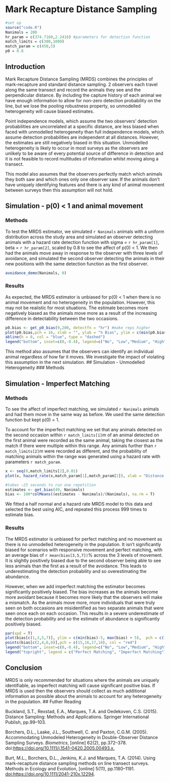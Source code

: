 # Mark Recapture Distance Sampling

```r
#set up
source("code.R")
Nanimals = 200
hr_param = c(374.7160,2.2416) #parameters for detection function
match_limits = c(300,1000)
match_param = c(450,5)
p0 = 0.8
```

## Introduction

Mark Recapture Distance Sampling (MRDS) combines the principles of mark-recapture and standard distance sampling. 2 observers each travel along the same transect and record the animals they see and the perpendicular distance. By including the capture history of each animal we have enough information to allow for non-zero detection probability on the line, but we lose the pooling robustness property, so unmodelled heterogeneity will cause biased estimates.

Point independence models, which assume the two observers' detection probabilities are uncorrelated at a specific distance, are less biased when faced with unmodelled heterogeneity than full independence models, which assume detection probabilities are independent at all distances. However, the estimates are still negatively biased in this situation. Unmodelled heterogeneity is likely to occur in most surveys as the observers are unlikely to be aware of every potential source of difference in detection and it is not feasible to record multitudes of information whilst moving along a transect.

This model also assumes that the observers perfectly match which animals they both saw and which ones only one observer saw. If the animals don't have uniquely identifying features and there is any kind of animal movement between surveys then this assumption will not hold.

## Simulation - p(0) \< 1 and animal movement

### Methods

To test the MRDS estimator, we simulated `r Nanimals` animals with a uniform distribution across the study area and simulated an observer detecting animals with a hazard rate detection function with sigma = `r hr_param[1]`, beta = `r hr_param[2]`, scaled by 0.8 to see the affect of p(0) \< 1. We then had the animals move away in response to the observer with three levels of avoidance, and simulated the second observer detecting the animals in their new positions with the same detection function as the first observer.

```r
avoidance_demo(Nanimals, 0)
```

### Results

As expected, the MRDS estimator is unbiased for p(0) \< 1 when there is no animal movement and no heterogeneity in the population. However, this may not be realistic for most situations. The estimate becomes more negatively biased as the animals move more as a result of the increasing difference in detectability between the two occasions.

```r
p0.bias <- get_p0_bias(9,200, detectfn = "hr") #make reps higher 
plot(p0.bias,pch = 16, xlab = "", ylab = "% Bias", ylim = c(min(p0.bias)-5, max(c(max(p0.bias),0))))
abline(h = 0, col = "blue", type = "dashed")
legend("bottom", inset=c(0,-0.4), legend=c("No", "Low","Medium", "High"), title="Avoidance", horiz = T, xpd = T)
```

This method also assumes that the observers can identify an individual animal regardless of how far it moves. We investigate the impact of violating this assumption in the next simulation. \## Simulation - Unmodelled Heterogeneity \### Methods

## Simulation - Imperfect Matching

### Methods

To see the affect of imperfect matching, we simulated `r Nanimals` animals and had them move in the same way as before. We used the same detection function but kept p(0) = 1.

To account for the imperfect matching we set that any animals detected on the second occasion within `r match_limits[1]`m of an animal detected on the first animal were recorded as the same animal, taking the closest as the match if there were multiple within this range. Any animals further than `r match_limits[2]`m were recorded as different, and the probability of matching animals within the range was generated using a hazard rate with parameters `r match_param`.

```r
x <- seq(0,match_limits[2],0.01)
plot(x, hazard_rate(x,match_param[1],match_param[2]), xlab = "Distance from 1st animal", ylab = "Probability of Match", type = "l")
```

```r
#takes ~25 seconds to run one repetition
estimates <- get_bias(49, Nanimals)
bias <- 100*colMeans((estimates - Nanimals)/(Nanimals), na.rm = T)
```

We fitted a half normal and a hazard rate MRDS model to this data and selected the best using AIC, and repeated this process 999 times to estimate bias.

### Results

The MRDS estimator is unbiased for perfect matching and no movement as there is no unmodelled heterogeneity in the population. It isn't significantly biased for scenarios with responsive movement and perfect matching, with an average bias of `r mean(bias[3,5,7])`% across the 3 levels of movement. It is slightly positively biased due to the second observer being able to see less animals than the first as a result of the avoidance. This leads to underestimating the detection probability and so overestimating the abundance.

However, when we add imperfect matching the estimator becomes significantly positively biased. The bias increases as the animals become more avoidant because it becomes more likely that the observers will make a mismatch. As the animals move more, more individuals that were truly seen on both occasions are misidentified as two separate animals that were seen once each on each occasion. This results in a severe underestimate of the detection probability and so the estimate of abundance is significantly positively biased.

```r
par(xpd = T)
plot(bias[c(1,3,5,7)], ylim = c(min(bias)-5, max(bias) + 5),  pch = c(15,16,17,18), main = "Bias by scenario", ylab = "% bias", xlab = "", xaxt = "n")
points(bias[c(2,4,6,8)],pch = c(15,16,17,18), col = "red")
legend("bottom", inset=c(0,-0.4), legend=c("No", "Low","Medium", "High"), pch=c(15,16,17,18), title="Avoidance", horiz = T, xpd = T)
legend("topright", legend = c("Perfect Matching", "Imperfect Matching"), col = c("black", "red"), pch = 16)
```

## Conclusion

MRDS is only recommended for situations where the animals are uniquely identifiable, as imperfect matching will cause significant positive bias. If MRDS is used then the observers should collect as much additional information as possible about the animals to account for any heterogeneity in the population. \## Futher Reading

Buckland, S.T., Rexstad, E.A., Marques, T.A. and Oedekoven, C.S. (2015). Distance Sampling: Methods and Applications. Springer International Publish, pp.99--103.

Borchers, D.L., Laake, J.L., Southwell, C. and Paxton, C.G.M. (2005). Accommodating Unmodeled Heterogeneity in Double-Observer Distance Sampling Surveys. *Biometrics*, [online] 62(2), pp.372--378. doi:<https://doi.org/10.1111/j.1541-0420.2005.00493.x.>

Burt, M.L., Borchers, D.L., Jenkins, K.J. and Marques, T.A. (2014). Using mark-recapture distance sampling methods on line transect surveys. Methods in Ecology and Evolution, [online] 5(11), pp.1180--1191. <doi:https://doi.org/10.1111/2041-210x.12294>.
